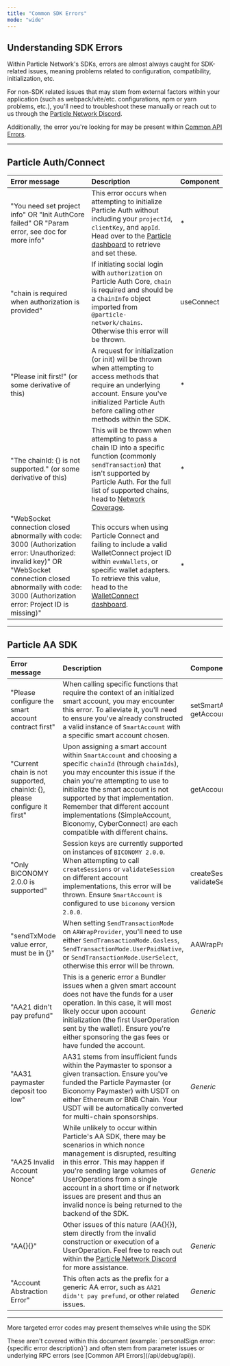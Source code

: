 ```yaml
---
title: "Common SDK Errors"
mode: "wide"
---
```


## Understanding SDK Errors

Within Particle Network's SDKs, errors are almost always caught for SDK-related issues, meaning problems related to configuration, compatibility, initialization, etc.

For non-SDK related issues that may stem from external factors within your application (such as webpack/vite/etc. configurations, npm or yarn problems, etc.), you'll need to troubleshoot these manually or reach out to us through the [Particle Network Discord](https://discord.com/invite/2y44qr6CR2). 

Additionally, the error you're looking for may be present within [Common API Errors](/api/debug/api).

***

## Particle Auth/Connect

| Error message                                                                                                                                                                                                      | Description                                                                                                                                                                                                                                       | Component  |
| :----------------------------------------------------------------------------------------------------------------------------------------------------------------------------------------------------------------- | :------------------------------------------------------------------------------------------------------------------------------------------------------------------------------------------------------------------------------------------------ | :--------- |
| "You need set project info" OR "Init AuthCore failed" OR "Param error, see doc for more info"                                                                                                                      | This error occurs when attempting to initialize Particle Auth without including your `projectId`, `clientKey`, and `appId`. Head over to the [Particle dashboard](https://dashboard.particle.network) to retrieve and set these.                  | \*         |
| "chain is required when authorization is provided"                                                                                                                                                                 | If initiating social login with `authorization` on Particle Auth Core, `chain` is required and should be a `ChainInfo` object imported from `@particle-network/chains`. Otherwise this error will be thrown.                                      | useConnect |
| "Please init first!" (or some derivative of this)                                                                                                                                                                  | A request for initialization (or init) will be thrown when attempting to access methods that require an underlying account. Ensure you've initialized Particle Auth before calling other methods within the SDK.                                  | \*         |
| "The chainId: {} is not supported." (or some derivative of this)                                                                                                                                                   | This will be thrown when attempting to pass a chain ID into a specific function (commonly `sendTransaction`) that isn't supported by Particle Auth. For the full list of supported chains, head to [Network Coverage](/resources/quickstart/network-coverage).      | \*         |
| "WebSocket connection closed abnormally with code: 3000 (Authorization error: Unauthorized: invalid key)" OR "WebSocket connection closed abnormally with code: 3000 (Authorization error: Project ID is missing)" | This occurs when using Particle Connect and failing to include a valid WalletConnect project ID within `evmWallets`, or specific wallet adapters. To retrieve this value, head to the [WalletConnect dashboard](https://cloud.walletconnect.com). | \*         |

***

## Particle AA SDK

| Error message                                                            | Description                                                                                                                                                                                                                                                                                                                                                                                 | Component                                 |
| :----------------------------------------------------------------------- | :------------------------------------------------------------------------------------------------------------------------------------------------------------------------------------------------------------------------------------------------------------------------------------------------------------------------------------------------------------------------------------------ | :---------------------------------------- |
| "Please configure the smart account contract first"                      | When calling specific functions that require the context of an initialized smart account, you may encounter this error. To alleviate it, you'll need to ensure you've already constructed a valid instance of `SmartAccount` with a specific smart account chosen.                                                                                                                          | setSmartAccountContract, getAccountConfig |
| "Current chain is not supported, chainId: {}, please configure it first" | Upon assigning a smart account within `SmartAccount` and choosing a specific `chainId` (through `chainIds`), you may encounter this issue if the chain you're attempting to use to initialize the smart account is not supported by that implementation. Remember that different account implementations (SimpleAccount, Biconomy, CyberConnect) are each compatible with different chains. | getAccountConfig                          |
| "Only BICONOMY 2.0.0 is supported"                                       | Session keys are currently supported on instances of `BICONOMY 2.0.0`. When attempting to call `createSessions` or `validateSession` on different account implementations, this error will be thrown. Ensure `SmartAccount` is configured to use `biconomy` version `2.0.0`.                                                                                                                | createSessions, validateSession           |
| "sendTxMode value error, must be in {}"                                  | When setting `SendTransactionMode` on `AAWrapProvider`, you'll need to use either `SendTransactionMode.Gasless`, `SendTransactionMode.UserPaidNative`, or `SendTransactionMode.UserSelect`, otherwise this error will be thrown.                                                                                                                                                            | AAWrapProvider                            |
| "AA21 didn't pay prefund"                                                | This is a generic error a Bundler issues when a given smart account does not have the funds for a user operation. In this case, it will most likely occur upon account initialization (the first UserOperation sent by the wallet). Ensure you're either sponsoring the gas fees or have funded the account.                                                                                | _Generic_                                 |
| "AA31 paymaster deposit too low"                                         | AA31 stems from insufficient funds within the Paymaster to sponsor a given transaction. Ensure you've funded the Particle Paymaster (or Biconomy Paymaster) with USDT on either Ethereum or BNB Chain. Your USDT will be automatically converted for multi-chain sponsorships.                                                                                                              | _Generic_                                 |
| "AA25 Invalid Account Nonce"                                             | While unlikely to occur within Particle's AA SDK, there may be scenarios in which nonce management is disrupted, resulting in this error. This may happen if you're sending large volumes of UserOperations from a single account in a short time or if network issues are present and thus an invalid nonce is being returned to the backend of the SDK.                                   | _Generic_                                 |
| "AA{}{}"                                                                 | Other issues of this nature (AA{}{}), stem directly from the invalid construction or execution of a UserOperation. Feel free to reach out within the [Particle Network Discord](https://discord.com/invite/2y44qr6CR2) for more assistance.                                                                                                                                                 | _Generic_                                 |
| "Account Abstraction Error"                                              | This often acts as the prefix for a generic AA error, such as `AA21 didn't pay prefund`, or other related issues.                                                                                                                                                                                                                                                                           | _Generic_                                 |

***

<Tip>
<p>More targeted error codes may present themselves while using the SDK</p>
<p>These aren't covered within this document (example: `personalSign error: {specific error description}`) and often stem from parameter issues or underlying RPC errors (see [Common API Errors](/api/debug/api)).</p>
</Tip>
